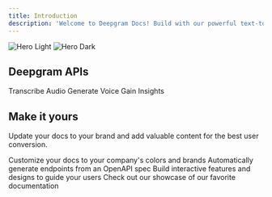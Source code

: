 ```yaml
---
title: Introduction
description: 'Welcome to Deepgram Docs! Build with our powerful text-to-speech, speech-to-text, and intelligence APIs.'
---
```


<img
  className="block dark:hidden"
  src="/images/hero-light.svg"
  alt="Hero Light"
/>
<img
  className="hidden dark:block"
  src="/images/hero-dark.svg"
  alt="Hero Dark"
/>

## Deepgram APIs


<CardGroup cols={3}>
  <Card
    title="Speech to Text"
    icon="pen-to-square"
    href="https://mintlify.com/docs/quickstart"
  >
    Transcribe Audio
  </Card>
  <Card
    title="Text to Speech"
    icon="image"
    href="https://mintlify.com/docs/development"
  >
    Generate Voice
  </Card>
  <Card
    title="Intelligence"
    icon="image"
    href="https://mintlify.com/docs/development"
  >
    Gain Insights
  </Card>
</CardGroup>

## Make it yours

Update your docs to your brand and add valuable content for the best user conversion.

<CardGroup cols={2}>
  <Card
    title="Customize Style"
    icon="palette"
    href="https://mintlify.com/docs/settings/global"
  >
    Customize your docs to your company's colors and brands
  </Card>
  <Card
    title="Reference APIs"
    icon="code"
    href="https://mintlify.com/docs/api-playground/openapi"
  >
    Automatically generate endpoints from an OpenAPI spec
  </Card>
  <Card
    title="Add Components"
    icon="screwdriver-wrench"
    href="https://mintlify.com/docs/components/accordion"
  >
    Build interactive features and designs to guide your users
  </Card>
  <Card
    title="Get Inspiration"
    icon="stars"
    href="https://mintlify.com/customers"
  >
    Check out our showcase of our favorite documentation
  </Card>
</CardGroup>
